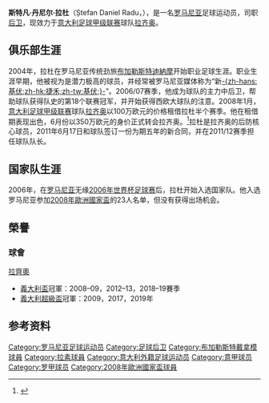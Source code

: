 {{noteTA|G1=football|G2=UEFA|G3=意甲
|1=zh-hans:斯特凡; zh-hk:史堤芬; zh-tw:史蒂芬;
|2=zh-hans:拉杜; zh-hk:拉度; zh-tw:拉杜;}}
{{Infobox football biography 
| name           = 斯特凡·拉杜<br>Ștefan Radu
| image          = Dnepr-Lazio_(6).jpg
| caption        =
| fullname       = Ștefan Daniel Radu
| birth_date     = {{birth date and age|1986|10|22|df=y}}
| birth_place    = [[罗马尼亚|罗马尼亚]][[布加勒斯特|布加勒斯特]]
| height         = {{height|m=1.83}}
| position       = [[后卫_(足球)|后卫]]
| currentclub    = [[拉齐奥足球俱乐部|拉齐奥]]
| clubnumber     = 26
| youthyears1    = 
| youthclubs1    = [[布加勒斯特迪納摩足球俱樂部|布加勒斯特迪納摩]]
| years1         = 2004–2008 | clubs1 = [[布加勒斯特迪納摩足球俱樂部|布加勒斯特迪納摩]] | caps1 = 61 | goals1 = 1
| years2         = 2008       | clubs2 = → [[拉齐奥足球俱乐部|拉齐奥]] (租借)           | caps2 = 11 | goals2 = 0      
| years3         = 2008–     | clubs3 = [[拉齐奥足球俱乐部|拉齐奥]]                     | caps3 = 307| goals3 = 5
| nationalyears1 = 2006–2008 
| nationalteam1  = [[罗马尼亚21岁以下国家足球队|罗马尼亚U21]]
| nationalcaps1  = 13
| nationalgoals1 = 1
| nationalyears2 = 2006–2013
| nationalteam2  = [[罗马尼亚国家足球队|罗马尼亚]]
| nationalcaps2  = 14
| nationalgoals2 = 0
| pcupdate       = 2020年7月15日  
| ntupdate       = 2015年3月25日
}}
'''斯特凡·丹尼尔·拉杜'''（Ștefan Daniel Radu，{{bd|1986年|10月22日|catIdx=Radu, Stefan}}），是一名[[罗马尼亚|罗马尼亚]]足球运动员，司职[[后卫_(足球)|后卫]]，现效力于[[意大利足球甲级联赛|意大利足球甲级联赛]]球队[[拉齐奥足球俱乐部|拉齐奥]]。

==俱乐部生涯==
2004年，拉杜在罗马尼亚传统劲旅[[布加勒斯特迪納摩足球俱樂部|布加勒斯特迪納摩]]开始职业足球生涯。职业生涯早期，他被视为是潜力极高的球员，并经常被罗马尼亚媒体称为“新[[克里斯蒂安·基伏|-{zh-hans:基伏;zh-hk:捷禾;zh-tw:基伏;}-]]”。2006/07赛季，他成为球队的主力中后卫，帮助球队获得队史的第18个联赛冠军，并开始获得西欧大球队的注意。2008年1月，[[意大利足球甲级联赛|意大利足球甲级联赛]]球队[[拉齐奥足球俱乐部|拉齐奥]]以100万欧元的价格租借拉杜半个赛季。他在租借期表现出色，6月份以350万欧元的身价正式转会拉齐奥。<ref>{{cite web|url=http://www.sslazio.it/images/stories/documenti/pdf/investor_relator/Bilancio_separato_e_consolidato_S.S._Lazio_S.p.A.pdf|title=Bilancio separato e consolidato S.S.Lazio SpA|date=23 October 2008|accessdate=17 June 2011|work=SS Lazio|language=it|archive-url=https://web.archive.org/web/20150924105431/http://www.sslazio.it/images/stories/documenti/pdf/investor_relator/Bilancio_separato_e_consolidato_S.S._Lazio_S.p.A.pdf|archive-date=2015-09-24|dead-url=yes}}</ref>拉杜是拉齐奥的后防核心球员，2011年6月17日和球队签订一份为期五年的新合同，并在2011/12赛季担任球队队长。

==国家队生涯==
2006年，在[[罗马尼亚国家足球队|罗马尼亚]]无缘[[2006年世界杯足球赛|2006年世界杯足球赛]]后，拉杜开始入选国家队。他入选罗马尼亚参加[[2008年歐洲國家盃|2008年歐洲國家盃]]的23人名单，但没有获得出场机会。

== 榮譽 ==
=== 球會 ===
;{{flagicon|ITA}} [[拉素體育會|拉齊奧]] 
*[[義大利盃|義大利盃]]冠軍：2008–09，2012–13，2018–19賽季
*[[義大利超級盃|義大利超級盃]]冠軍：2009，2017，2019年


==参考资料==
{{reflist}}

{{拉素球員名單}}
{{2008年歐洲足球錦標賽羅馬尼亞參賽名單}}

{{DEFAULTSORT:Radu, Stefan}}
[[Category:罗马尼亚足球运动员|Category:罗马尼亚足球运动员]]
[[Category:足球后卫|Category:足球后卫]]
[[Category:布加勒斯特戴拿模球員|Category:布加勒斯特戴拿模球員]]
[[Category:拉素球員|Category:拉素球員]]
[[Category:意大利外籍足球运动员|Category:意大利外籍足球运动员]]
[[Category:意甲球员|Category:意甲球员]]
[[Category:罗甲球员|Category:罗甲球员]]
[[Category:2008年歐洲國家盃球員|Category:2008年歐洲國家盃球員]]